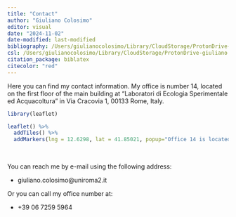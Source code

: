 ```yaml
---
title: "Contact"
author: "Giuliano Colosimo"
editor: visual
date: "2024-11-02"
date-modified: last-modified
bibliography: /Users/giulianocolosimo/Library/CloudStorage/ProtonDrive-giuliano.colosimo@protonmail.com/manuscripts/literature/bibtex/comprehensive_database.bib
csl: /Users/giulianocolosimo/Library/CloudStorage/ProtonDrive-giuliano.colosimo@protonmail.com/manuscripts/literature/bibtex/apa_5th_edition.csl
citation_package: biblatex
citecolor: "red"
---
```


Here you can find my contact information. My office is number 14, located on the first floor of the main building at "Laboratori di Ecologia Sperimentale ed Acquacoltura" in Via Cracovia 1, 00133 Rome, Italy.

```r
library(leaflet)

leaflet() %>%
  addTiles() %>%  
  addMarkers(lng = 12.6298, lat = 41.85021, popup="Office 14 is located on the first floor of this building")
```

<br/>

You can reach me by e-mail using the following address:

-   giuliano.colosimo\@uniroma2.it

Or you can call my office number at:

-   +39 06 7259 5964